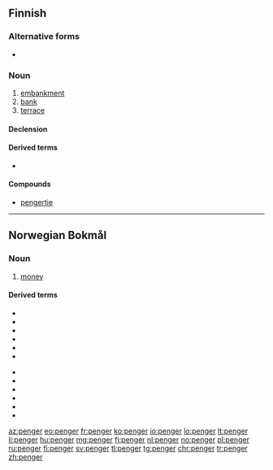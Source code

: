==Finnish==

===Alternative forms===
* {{l|fi|penkere}}

===Noun===
{{fi-noun}}

# [[embankment]]
# [[bank]]
# [[terrace]]

====Declension====
{{fi-decl-askel|pe|ng|nk|er|ä}}

====Derived terms====
* {{l|fi|pengertää}}

====Compounds====
* [[pengertie]]

----

==Norwegian Bokmål==
{{wikipedia|lang=no}}

===Noun===
{{head|nb|noun|g=p|definite plural|pengene}}

# [[money]]

====Derived terms====
{{top2}}
* {{l|nb|bompenger}}
* {{l|nb|feriepenger}}
* {{l|nb|lommepenger}}
* {{l|nb|løsepenger}}
* {{l|nb|pengemangel}}
* {{l|nb|pengepolitikk}}
{{mid2}}
* {{l|nb|pengepung}}
* {{l|nb|penger vokser ikke på trær}}
* {{l|nb|pengeseddel}}
* {{l|nb|pengeskap}}
* {{l|nb|pengesum}}
* {{l|nb|småpenger}}
{{bottom}}

[[az:penger]]
[[eo:penger]]
[[fr:penger]]
[[ko:penger]]
[[io:penger]]
[[lo:penger]]
[[lt:penger]]
[[li:penger]]
[[hu:penger]]
[[mg:penger]]
[[fj:penger]]
[[nl:penger]]
[[no:penger]]
[[pl:penger]]
[[ru:penger]]
[[fi:penger]]
[[sv:penger]]
[[tl:penger]]
[[tg:penger]]
[[chr:penger]]
[[tr:penger]]
[[zh:penger]]